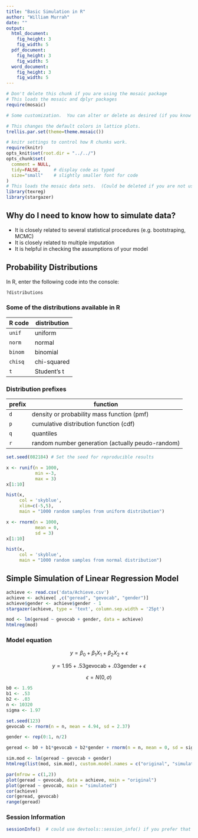 ```yaml
---
title: "Basic Simulation in R"
author: "William Murrah"
date: ""
output: 
  html_document:
    fig_height: 3
    fig_width: 5
  pdf_document:
    fig_height: 3
    fig_width: 5
  word_document:
    fig_height: 3
    fig_width: 5
---
```



```r
# Don't delete this chunk if you are using the mosaic package
# This loads the mosaic and dplyr packages
require(mosaic)

```

```r
# Some customization.  You can alter or delete as desired (if you know what you are doing).

# This changes the default colors in lattice plots.
trellis.par.set(theme=theme.mosaic())  

# knitr settings to control how R chunks work.
require(knitr)
opts_knit$set(root.dir = "../../")
opts_chunk$set(
  comment = NULL,
  tidy=FALSE,     # display code as typed
  size="small"    # slightly smaller font for code
)
# This loads the mosaic data sets.  (Could be deleted if you are not using them.)
library(texreg)
library(stargazer)               
```

## Why do I need to know how to simulate data?

* It is closely related to several statistical procedures (e.g. bootstraping, MCMC)
* It is closely related to multiple imputation
* It is helpful in checking the assumptions of your model

## Probability Distributions

In R, enter the following code into the console:

```r
?distributions
```

### Some of the distributions available in R

 R code  | distribution
 --------|-------------
`unif`   | uniform
`norm`   | normal
`binom`  | binomial 
`chisq`  | chi-squared
`t`      | Student's t


### Distribution prefixes

prefix  |  function
--------|-----------
`d`     | density or probability mass function (pmf)
`p`     | cumulative distribution function (cdf)
`q`     | quantiles
`r`     | random number generation (actually peudo-random) 


```r
set.seed(082184) # Set the seed for reproducible results

```

```r
x <- runif(n = 1000,
           min =-3, 
           max = 3)
x[1:10]

hist(x, 
     col = 'skyblue', 
     xlim=c(-5,5),
     main = "1000 random samples from uniform distribution")
```

```r
x <- rnorm(n = 1000, 
           mean = 0, 
           sd = 3)
x[1:10]

hist(x, 
     col = 'skyblue', 
     main = "1000 random samples from normal distribution")
```

## Simple Simulation of Linear Regression Model


```r
achieve <- read.csv('data/Achieve.csv')
achieve <- achieve[ ,c("geread", "gevocab", "gender")]
achieve$gender <- achieve$gender - 1
stargazer(achieve, type = 'text', column.sep.width = '25pt')
```


```r
mod <- lm(geread ~ gevocab + gender, data = achieve)
htmlreg(mod)
```

### Model equation
$$
y = \beta_0 + \beta_1 X_1 + \beta_2 X_2 + \epsilon \tag{1}
$$

$$
y = 1.95 + .53 \textrm{gevocab} + .03 \textrm{gender} + \epsilon \tag{2}
$$

$$
\epsilon = N(0, \sigma) \tag{3}
$$

```r
b0 <- 1.95
b1 <- .53
b2 <- .03
n <- 10320
sigma <- 1.97

set.seed(123)
gevocab <- rnorm(n = n, mean = 4.94, sd = 2.37)

gender <- rep(0:1, n/2)

geread <- b0 + b1*gevocab + b2*gender + rnorm(n = n, mean = 0, sd = sigma )

sim.mod <- lm(geread ~ gevocab + gender)
htmlreg(list(mod, sim.mod), custom.model.names = c("original", "simulated"))
```


```r
par(mfrow = c(1,2))
plot(geread ~ gevocab, data = achieve, main = "original")
plot(geread ~ gevocab, main = "simulated")
cor(achieve)
cor(geread, gevocab)
range(geread)
```

### Session Information

  
```r
sessionInfo()  # could use devtools::session_info() if you prefer that
```
  
